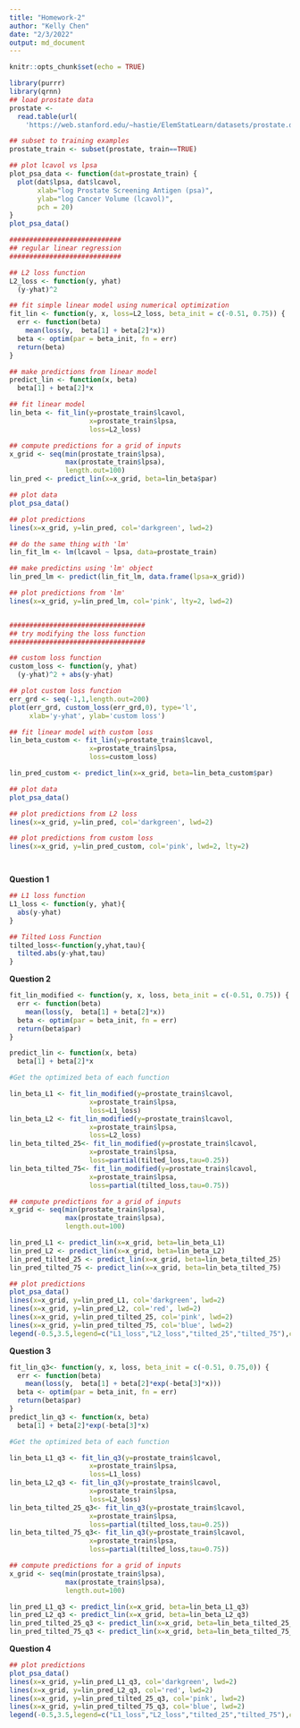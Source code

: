 ```yaml
---
title: "Homework-2"
author: "Kelly Chen"
date: "2/3/2022"
output: md_document
---
```


```r
knitr::opts_chunk$set(echo = TRUE)
```

```r

library(purrr)
library(qrnn)
## load prostate data
prostate <- 
  read.table(url(
    'https://web.stanford.edu/~hastie/ElemStatLearn/datasets/prostate.data'))

## subset to training examples
prostate_train <- subset(prostate, train==TRUE)

## plot lcavol vs lpsa
plot_psa_data <- function(dat=prostate_train) {
  plot(dat$lpsa, dat$lcavol,
       xlab="log Prostate Screening Antigen (psa)",
       ylab="log Cancer Volume (lcavol)",
       pch = 20)
}
plot_psa_data()

############################
## regular linear regression
############################

## L2 loss function
L2_loss <- function(y, yhat)
  (y-yhat)^2

## fit simple linear model using numerical optimization
fit_lin <- function(y, x, loss=L2_loss, beta_init = c(-0.51, 0.75)) {
  err <- function(beta)
    mean(loss(y,  beta[1] + beta[2]*x))
  beta <- optim(par = beta_init, fn = err)
  return(beta)
}

## make predictions from linear model
predict_lin <- function(x, beta)
  beta[1] + beta[2]*x

## fit linear model
lin_beta <- fit_lin(y=prostate_train$lcavol,
                    x=prostate_train$lpsa,
                    loss=L2_loss)

## compute predictions for a grid of inputs
x_grid <- seq(min(prostate_train$lpsa),
              max(prostate_train$lpsa),
              length.out=100)
lin_pred <- predict_lin(x=x_grid, beta=lin_beta$par)

## plot data
plot_psa_data()

## plot predictions
lines(x=x_grid, y=lin_pred, col='darkgreen', lwd=2)

## do the same thing with 'lm'
lin_fit_lm <- lm(lcavol ~ lpsa, data=prostate_train)

## make predictins using 'lm' object
lin_pred_lm <- predict(lin_fit_lm, data.frame(lpsa=x_grid))

## plot predictions from 'lm'
lines(x=x_grid, y=lin_pred_lm, col='pink', lty=2, lwd=2)


##################################
## try modifying the loss function
##################################

## custom loss function
custom_loss <- function(y, yhat)
  (y-yhat)^2 + abs(y-yhat)

## plot custom loss function
err_grd <- seq(-1,1,length.out=200)
plot(err_grd, custom_loss(err_grd,0), type='l',
     xlab='y-yhat', ylab='custom loss')

## fit linear model with custom loss
lin_beta_custom <- fit_lin(y=prostate_train$lcavol,
                    x=prostate_train$lpsa,
                    loss=custom_loss)

lin_pred_custom <- predict_lin(x=x_grid, beta=lin_beta_custom$par)

## plot data
plot_psa_data()

## plot predictions from L2 loss
lines(x=x_grid, y=lin_pred, col='darkgreen', lwd=2)

## plot predictions from custom loss
lines(x=x_grid, y=lin_pred_custom, col='pink', lwd=2, lty=2)




```

**Question 1**

```r
## L1 loss function
L1_loss <- function(y, yhat){
  abs(y-yhat)
}

## Tilted Loss Function
tilted_loss<-function(y,yhat,tau){
  tilted.abs(y-yhat,tau)
}

```

**Question 2**

```r
fit_lin_modified <- function(y, x, loss, beta_init = c(-0.51, 0.75)) {
  err <- function(beta)
    mean(loss(y,  beta[1] + beta[2]*x))
  beta <- optim(par = beta_init, fn = err)
  return(beta$par)
}

predict_lin <- function(x, beta)
  beta[1] + beta[2]*x

#Get the optimized beta of each function

lin_beta_L1 <- fit_lin_modified(y=prostate_train$lcavol,
                    x=prostate_train$lpsa,
                    loss=L1_loss)
lin_beta_L2 <- fit_lin_modified(y=prostate_train$lcavol,
                    x=prostate_train$lpsa,
                    loss=L2_loss)
lin_beta_tilted_25<- fit_lin_modified(y=prostate_train$lcavol,
                    x=prostate_train$lpsa,
                    loss=partial(tilted_loss,tau=0.25))
lin_beta_tilted_75<- fit_lin_modified(y=prostate_train$lcavol,
                    x=prostate_train$lpsa,
                    loss=partial(tilted_loss,tau=0.75))

## compute predictions for a grid of inputs
x_grid <- seq(min(prostate_train$lpsa),
              max(prostate_train$lpsa),
              length.out=100)

lin_pred_L1 <- predict_lin(x=x_grid, beta=lin_beta_L1)
lin_pred_L2 <- predict_lin(x=x_grid, beta=lin_beta_L2)
lin_pred_tilted_25 <- predict_lin(x=x_grid, beta=lin_beta_tilted_25)
lin_pred_tilted_75 <- predict_lin(x=x_grid, beta=lin_beta_tilted_75)

## plot predictions
plot_psa_data()
lines(x=x_grid, y=lin_pred_L1, col='darkgreen', lwd=2)
lines(x=x_grid, y=lin_pred_L2, col='red', lwd=2)
lines(x=x_grid, y=lin_pred_tilted_25, col='pink', lwd=2)
lines(x=x_grid, y=lin_pred_tilted_75, col='blue', lwd=2)
legend(-0.5,3.5,legend=c("L1_loss","L2_loss","tilted_25","tilted_75"),col=c("darkgreen","red","pink","blue"),lty=1,cex=0.7)

```

**Question 3**

```r
fit_lin_q3<- function(y, x, loss, beta_init = c(-0.51, 0.75,0)) {
  err <- function(beta)
    mean(loss(y,  beta[1] + beta[2]*exp(-beta[3]*x)))
  beta <- optim(par = beta_init, fn = err)
  return(beta$par)
}
predict_lin_q3 <- function(x, beta)
  beta[1] + beta[2]*exp(-beta[3]*x)

#Get the optimized beta of each function

lin_beta_L1_q3 <- fit_lin_q3(y=prostate_train$lcavol,
                    x=prostate_train$lpsa,
                    loss=L1_loss)
lin_beta_L2_q3 <- fit_lin_q3(y=prostate_train$lcavol,
                    x=prostate_train$lpsa,
                    loss=L2_loss)
lin_beta_tilted_25_q3<- fit_lin_q3(y=prostate_train$lcavol,
                    x=prostate_train$lpsa,
                    loss=partial(tilted_loss,tau=0.25))
lin_beta_tilted_75_q3<- fit_lin_q3(y=prostate_train$lcavol,
                    x=prostate_train$lpsa,
                    loss=partial(tilted_loss,tau=0.75))

## compute predictions for a grid of inputs
x_grid <- seq(min(prostate_train$lpsa),
              max(prostate_train$lpsa),
              length.out=100)

lin_pred_L1_q3 <- predict_lin(x=x_grid, beta=lin_beta_L1_q3)
lin_pred_L2_q3 <- predict_lin(x=x_grid, beta=lin_beta_L2_q3)
lin_pred_tilted_25_q3 <- predict_lin(x=x_grid, beta=lin_beta_tilted_25_q3)
lin_pred_tilted_75_q3 <- predict_lin(x=x_grid, beta=lin_beta_tilted_75_q3)

```

**Question 4**
```r
## plot predictions
plot_psa_data()
lines(x=x_grid, y=lin_pred_L1_q3, col='darkgreen', lwd=2)
lines(x=x_grid, y=lin_pred_L2_q3, col='red', lwd=2)
lines(x=x_grid, y=lin_pred_tilted_25_q3, col='pink', lwd=2)
lines(x=x_grid, y=lin_pred_tilted_75_q3, col='blue', lwd=2)
legend(-0.5,3.5,legend=c("L1_loss","L2_loss","tilted_25","tilted_75"),col=c("darkgreen","red","pink","blue"),lty=1,cex=0.7)
```

